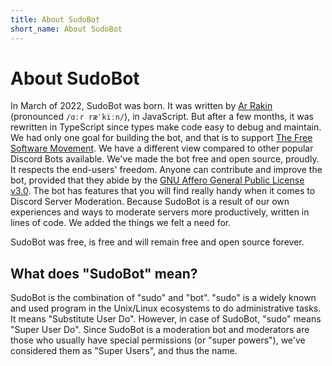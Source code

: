 ```yaml
---
title: About SudoBot
short_name: About SudoBot
---
```


# About SudoBot

In March of 2022, SudoBot was born. It was written by [Ar Rakin](https://github.com/virtual-designer) (pronounced `/ɑːr ræˈkiːn/`), in JavaScript. But after a few months, it was rewritten in TypeScript since types make code easy to debug and maintain. We had only one goal for building the bot, and that is to support [The Free Software Movement](https://en.wikipedia.org/wiki/Free_software_movement). We have a different view compared to other popular Discord Bots available. We've made the bot free and open source, proudly. It respects the end-users' freedom. Anyone can contribute and improve the bot, provided that they abide by the [GNU Affero General Public License v3.0](https://www.gnu.org/licenses/agpl-3.0.en.html).
The bot has features that you will find really handy when it comes to Discord Server Moderation. Because SudoBot is a result of our own experiences and ways to moderate servers more productively, written in lines of code. We added the things we felt a need for.

SudoBot was free, is free and will remain free and open source forever.

## What does "SudoBot" mean?

SudoBot is the combination of "sudo" and "bot". "sudo" is a widely known and used program in the Unix/Linux ecosystems to do administrative tasks. It means "Substitute User Do". However, in case of SudoBot, "sudo" means "Super User Do". Since SudoBot is a moderation bot and moderators are those who usually have special permissions (or "super powers"), we've considered them as "Super Users", and thus the name.
